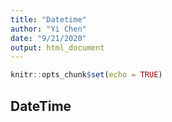 ```yaml
---
title: "Datetime"
author: "Yi Chen"
date: "9/21/2020"
output: html_document
---
```


```r
knitr::opts_chunk$set(echo = TRUE)
```

## DateTime